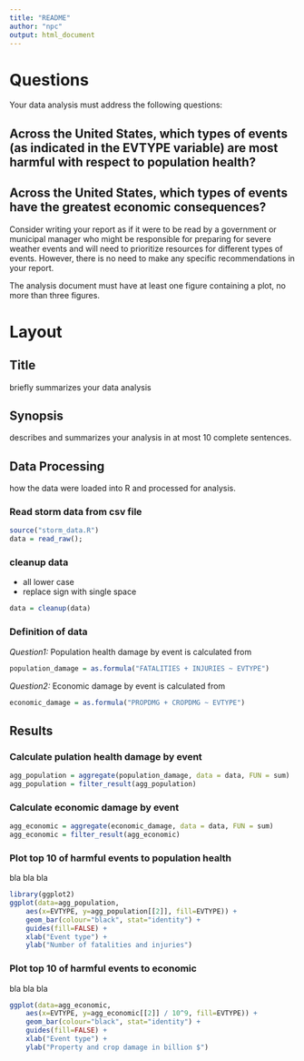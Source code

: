```yaml
---
title: "README"
author: "npc"
output: html_document
---
```


# Questions

Your data analysis must address the following questions:

## Across the United States, which types of events (as indicated in the EVTYPE variable) are most harmful with respect to population health?

## Across the United States, which types of events have the greatest economic consequences?

Consider writing your report as if it were to be read by a government or municipal manager who might be responsible for preparing for severe weather events and will need to prioritize resources for different types of events. However, there is no need to make any specific recommendations in your report.

The analysis document must have at least one figure containing a plot, no more than three figures.

# Layout

## Title
briefly summarizes your data analysis

## Synopsis
describes and summarizes your analysis in at most 10 complete sentences.

## Data Processing
how the data were loaded into R and processed for analysis.

### Read storm data from csv file
```r
source("storm_data.R")
data = read_raw();
```

### cleanup data
- all lower case
- replace sign with single space
```r
data = cleanup(data)
```

### Definition of data
*Question1:* Population health damage by event is calculated from 
```r
population_damage = as.formula("FATALITIES + INJURIES ~ EVTYPE")
```

*Question2:* Economic damage by event is calculated from 
```r
economic_damage = as.formula("PROPDMG + CROPDMG ~ EVTYPE")
```

## Results

### Calculate pulation health damage by event
```r
agg_population = aggregate(population_damage, data = data, FUN = sum)
agg_population = filter_result(agg_population)
```

### Calculate economic damage by event
```r
agg_economic = aggregate(economic_damage, data = data, FUN = sum)
agg_economic = filter_result(agg_economic)
```

### Plot top 10 of harmful events to population health
bla bla bla
```r
library(ggplot2)
ggplot(data=agg_population, 
    aes(x=EVTYPE, y=agg_population[[2]], fill=EVTYPE)) +
    geom_bar(colour="black", stat="identity") +
    guides(fill=FALSE) +
    xlab("Event type") +
    ylab("Number of fatalities and injuries")
```

### Plot top 10 of harmful events to economic
bla bla bla
```r
ggplot(data=agg_economic, 
    aes(x=EVTYPE, y=agg_economic[[2]] / 10^9, fill=EVTYPE)) +
    geom_bar(colour="black", stat="identity") +
    guides(fill=FALSE) +
    xlab("Event type") +
    ylab("Property and crop damage in billion $")
```





